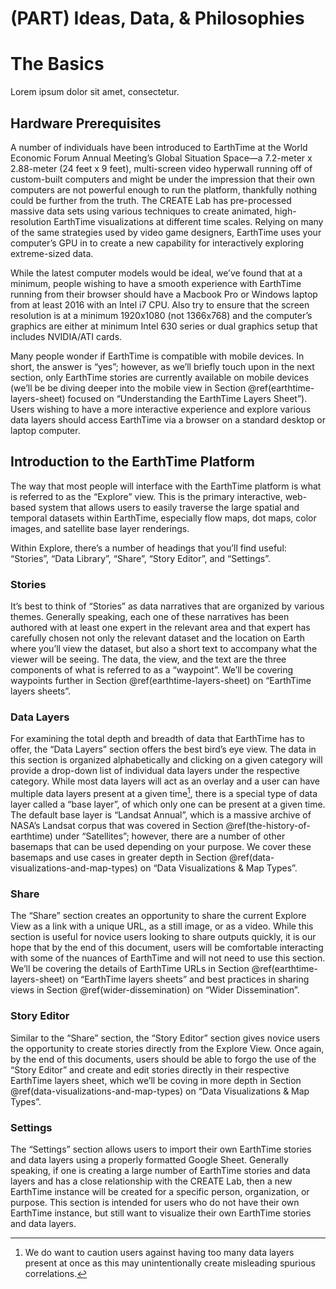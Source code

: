 # (PART) Ideas, Data, & Philosophies {-} 

# The Basics

Lorem ipsum dolor sit amet, consectetur.

## Hardware Prerequisites

A number of individuals have been introduced to EarthTime at the World Economic Forum Annual Meeting’s Global Situation Space—a 7.2-meter x 2.88-meter (24 feet x 9 feet), multi-screen video hyperwall running off of custom-built computers and might be under the impression that their own computers are not powerful enough to run the platform, thankfully nothing could be further from the truth. The CREATE Lab has pre-processed massive data sets using various techniques to create animated, high-resolution EarthTime visualizations at different time scales. Relying on many of the same strategies used by video game designers, EarthTime uses your computer’s GPU in to create a new capability for interactively exploring extreme-sized data.

While the latest computer models would be ideal, we’ve found that at a minimum, people wishing to have a smooth experience with EarthTime running from their browser should have a Macbook Pro or Windows laptop from at least 2016 with an Intel i7 CPU. Also try to ensure that the screen resolution is at a minimum 1920x1080 (not 1366x768) and the computer’s graphics are either at minimum Intel 630 series or dual graphics setup that includes NVIDIA/ATI cards.

Many people wonder if EarthTime is compatible with mobile devices. In short, the answer is “yes”; however, as we’ll briefly touch upon in the next section, only EarthTime stories are currently available on mobile devices (we’ll be be diving deeper into the mobile view in Section \@ref(earthtime-layers-sheet) focused on “Understanding the EarthTime Layers Sheet”). Users wishing to have a more interactive experience and explore various data layers should access EarthTime via a browser on a standard desktop or laptop computer. 

## Introduction to the EarthTime Platform

The way that most people will interface with the EarthTime platform is what is referred to as the “Explore” view. This is the primary interactive, web-based system that allows users to easily traverse the large spatial and temporal datasets within EarthTime, especially flow maps, dot maps, color images, and satellite base layer renderings. 

Within Explore, there’s a number of headings that you’ll find useful: “Stories”, “Data Library”, “Share”, “Story Editor”, and “Settings”.

### Stories {-} 

It’s best to think of “Stories” as data narratives that are organized by various themes. Generally speaking, each one of these narratives has been authored with at least one expert in the relevant area and that expert has carefully chosen not only the relevant dataset and the location on Earth where you’ll view the dataset, but also a short text to accompany what the viewer will be seeing. The data, the view, and the text are the three components of what is referred to as a “waypoint”.  We’ll be covering waypoints further in Section \@ref(earthtime-layers-sheet) on “EarthTime layers sheets”.

### Data Layers {-} 

For examining the total depth and breadth of data that EarthTime has to offer, the “Data Layers” section offers the best bird’s eye view. The data in this section is organized alphabetically and clicking on a given category will provide a drop-down list of individual data layers under the respective category. While most data layers will act as an overlay and a user can have multiple data layers present at a given time^[We do want to caution users against having too many data layers present at once as this may unintentionally create misleading spurious correlations.], there is a special type of data layer called a “base layer”, of which only one can be present at a given time. The default base layer is “Landsat Annual”, which is a massive archive of NASA’s Landsat corpus that was covered in Section \@ref(the-history-of-earthtime) under "Satellites"; however, there are a number of other basemaps that can be used depending on your purpose. We cover these basemaps and use cases in greater depth in Section \@ref(data-visualizations-and-map-types) on "Data Visualizations & Map Types".

### Share {-}

The “Share” section creates an opportunity to share the current Explore View as a link with a unique URL, as a still image, or as a video. While this section is useful for novice users looking to share outputs quickly, it is our hope that by the end of this document, users will be comfortable interacting with some of the nuances of EarthTime and will not need to use this section. We’ll be covering the details of EarthTime URLs in Section \@ref(earthtime-layers-sheet) on “EarthTime layers sheets” and best practices in sharing views in Section \@ref(wider-dissemination) on “Wider Dissemination”.

### Story Editor {-}

Similar to the “Share” section, the “Story Editor” section gives novice users the opportunity to create stories directly from the Explore View. Once again, by the end of this documents, users should be able to forgo the use of the “Story Editor” and create and edit stories directly in their respective EarthTime layers sheet, which we’ll be coving in more depth in Section \@ref(data-visualizations-and-map-types) on "Data Visualizations & Map Types".

### Settings {-}

The “Settings” section allows users to import their own EarthTime stories and data layers using a properly formatted Google Sheet. Generally speaking, if one is creating a large number of EarthTime stories and data layers and has a close relationship with the CREATE Lab, then a new EarthTime instance will be created for a specific person, organization, or purpose. This section is intended for users who do not have their own EarthTime instance, but still want to visualize their own EarthTime stories and data layers.